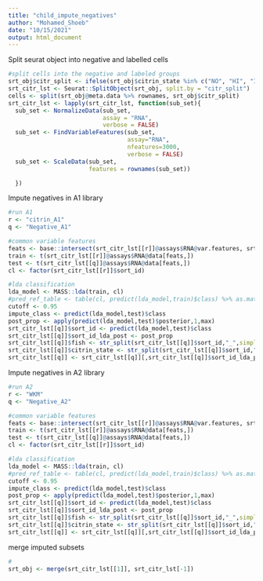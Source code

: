---
title: "child_impute_negatives"
author: "Mohamed_Shoeb"
date: "10/15/2021"
output: html_document
---

Split seurat object into negative and labelled cells
```{r zebrafish_split, cache=TRUE}
#split cells into the negative and labeled groups
srt_obj$citr_split <- ifelse(srt_obj$citrin_state %in% c("NO", "HI", "INT"), "citrin_A1", srt_obj$citrin_state)
srt_citr_lst <- Seurat::SplitObject(srt_obj, split.by = "citr_split")
cells <- split(srt_obj@meta.data %>% rownames, srt_obj$citr_split)
srt_citr_lst <- lapply(srt_citr_lst, function(sub_set){
  sub_set <- NormalizeData(sub_set,
                           assay = "RNA",
                           verbose = FALSE)
  sub_set <- FindVariableFeatures(sub_set,
                                  assay="RNA",
                                  nfeatures=3000,
                                  verbose = FALSE)
  sub_set <- ScaleData(sub_set,
                       features = rownames(sub_set))

  })
```

Impute negatives in A1 library
```{r A1_imputation, cache=TRUE}
#run A1
r <- "citrin_A1"
q <- "Negative_A1"

#common variable features
feats <- base::intersect(srt_citr_lst[[r]]@assays$RNA@var.features, srt_citr_lst[[q]]@assays$RNA@var.features)
train <- t(srt_citr_lst[[r]]@assays$RNA@data[feats,])
test <- t(srt_citr_lst[[q]]@assays$RNA@data[feats,])
cl <- factor(srt_citr_lst[[r]]$sort_id)

#lda classification
lda_model <- MASS::lda(train, cl)
#pred_ref_table <- table(cl, predict(lda_model,train)$class) %>% as.matrix()
cutoff <- 0.95
impute_class <- predict(lda_model,test)$class
post_prop <- apply(predict(lda_model,test)$posterior,1,max)
srt_citr_lst[[q]]$sort_id <- predict(lda_model,test)$class
srt_citr_lst[[q]]$sort_id_lda_post <- post_prop
srt_citr_lst[[q]]$fish <- str_split(srt_citr_lst[[q]]$sort_id,"_",simplify = TRUE)[,1]
srt_citr_lst[[q]]$citrin_state <- str_split(srt_citr_lst[[q]]$sort_id,"_",simplify = TRUE)[,2]
srt_citr_lst[[q]] <- srt_citr_lst[[q]][,srt_citr_lst[[q]]$sort_id_lda_post >= cutoff]
```
Impute negatives in A2 library
```{r A2_imputation, cache=TRUE}
#run A2
r <- "WKM"
q <- "Negative_A2"

#common variable features
feats <- base::intersect(srt_citr_lst[[r]]@assays$RNA@var.features, srt_citr_lst[[q]]@assays$RNA@var.features)
train <- t(srt_citr_lst[[r]]@assays$RNA@data[feats,])
test <- t(srt_citr_lst[[q]]@assays$RNA@data[feats,])
cl <- factor(srt_citr_lst[[r]]$sort_id)

#lda classification
lda_model <- MASS::lda(train, cl)
#pred_ref_table <- table(cl, predict(lda_model,train)$class) %>% as.matrix()
cutoff <- 0.95
impute_class <- predict(lda_model,test)$class
post_prop <- apply(predict(lda_model,test)$posterior,1,max)
srt_citr_lst[[q]]$sort_id <- predict(lda_model,test)$class
srt_citr_lst[[q]]$sort_id_lda_post <- post_prop
srt_citr_lst[[q]]$fish <- str_split(srt_citr_lst[[q]]$sort_id,"_",simplify = TRUE)[,1]
srt_citr_lst[[q]]$citrin_state <- str_split(srt_citr_lst[[q]]$sort_id,"_",simplify = TRUE)[,2]
srt_citr_lst[[q]] <- srt_citr_lst[[q]][,srt_citr_lst[[q]]$sort_id_lda_post >= cutoff]
```

merge imputed subsets
```{r zebrafish_merge_imputed, cache=TRUE}
# 
srt_obj <- merge(srt_citr_lst[[1]], srt_citr_lst[-1])
```
